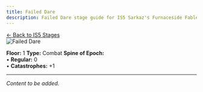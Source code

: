 ```yaml
---
title: Failed Dare
description: Failed Dare stage guide for IS5 Sarkaz's Furnaceside Fables
---
```


<div class="back-button-container">
  <a href="/is5-sarkaz/stages/" class="back-button">
    <span class="back-arrow">←</span>
    <span class="back-text">Back to IS5 Stages</span>
  </a>
</div>


<img src="/stages/failed-dare.png" alt="Failed Dare" />

**Floor:** 1
**Type:** Combat
**Spine of Epoch:**<br />
• **Regular:** 0<br />
• **Catastrophes:** +1

---

*Content to be added.*